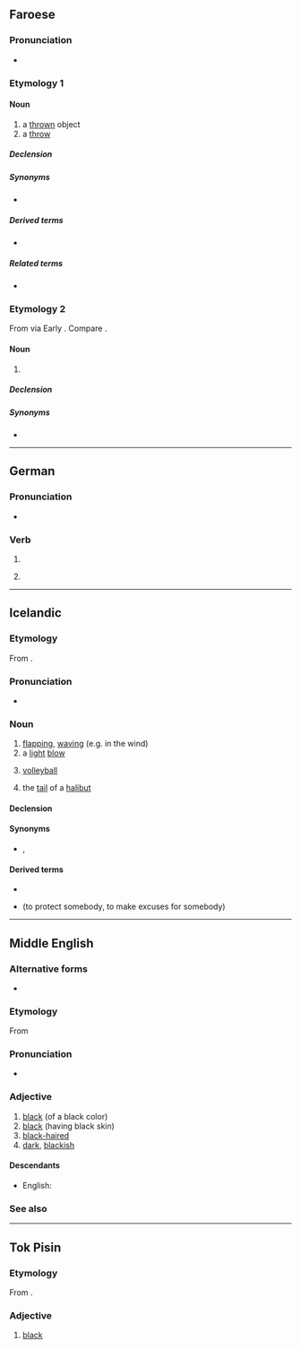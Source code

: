 ==Faroese==

===Pronunciation===
* {{IPA|/plɛaːk/|lang=fo}}
*: {{rhymes|ɛaːk|lang=fo}}

===Etymology 1===
{{verbal noun of|blaka|lang=fo}}

====Noun====
{{fo-noun|n|blaks|bløk}}

# a [[thrown]] object
# a [[throw]]

=====Declension=====
{{fo-decl-noun-n5|bl|a|k|ø}}

=====Synonyms=====
* {{l|fo|kast}}

=====Derived terms=====
* {{l|fo|kavablak}}
=====Related terms=====
* {{l|fo|blaka}}

===Etymology 2===
From {{der|fo|sga|bláthach}} via Early {{etyl|sco-smi|fo}}. Compare {{cog|gd|blàthach}}.

====Noun====
{{fo-noun|n|blaks|-}}

# {{l|en|buttermilk}}

=====Declension=====
{{fo-decl-noun-n5-s|blak}}

=====Synonyms=====
* {{l|fo|blaðak}}

----

==German==

===Pronunciation===
* {{rhymes|aːk|lang=de}}

===Verb===
{{head|de|verb form}}

# {{de-verb form of|blaken|i|s}}
# {{lb|de|colloquial}} {{de-verb form of|blaken|1|s|g}}

----

==Icelandic==
{{wikipedia|lang=is}}

===Etymology===
From {{etyl|non|is}} {{m|non|blak}}.

===Pronunciation===
* {{IPA|/plaːk/|lang=is}}
*: {{rhymes|aːk|lang=is}}

===Noun===
{{is-noun|n|blaks|blök}}

# [[flapping]], [[waving]] (e.g. in the wind)
# a [[light]] [[blow]]
# {{lb|is|sports}} [[volleyball]]
# the [[tail]] of a [[halibut]]

====Declension====
{{is-decl-noun-n-s|bl|a|k}}

====Synonyms====
* {{sense|light blow}} {{l|is|skellur}}, {{l|is|högg}}

====Derived terms====
{{rel-top|{{jump|d|is|volleyball}} derived terms}}
* {{l|is|strandblak}}
{{rel-mid}}
{{rel-bottom}}

{{rel-top|{{jump|d|is|light blow|s}} derived terms}}
* {{l|is|bera blak af|bera blak af einhverjum}} (to protect somebody, to make excuses for somebody)
{{rel-mid}}
{{rel-bottom}}

----

==Middle English==

===Alternative forms===
* {{alter|enm|blake|blakke|black|blac}}

===Etymology===
From {{etyl|ang|enm}} {{m|ang|blæc}}

===Pronunciation===
* {{IPA|lang=enm|/blak/|/blaːk/}}

===Adjective===
{{enm-adj}}

# [[black]] (of a black color)
# [[black]] (having black skin)
# [[black-haired]]
# [[dark]], [[blackish]]

====Descendants====
* English: {{l|en|black}}

===See also===
{{table:colors/enm}}

----

==Tok Pisin==

===Etymology===
From {{etyl|en|tpi}} {{m|en|black}}.

===Adjective===
{{head|tpi|adjective}}

{{topic|tpi|Colors}}

# [[black]]